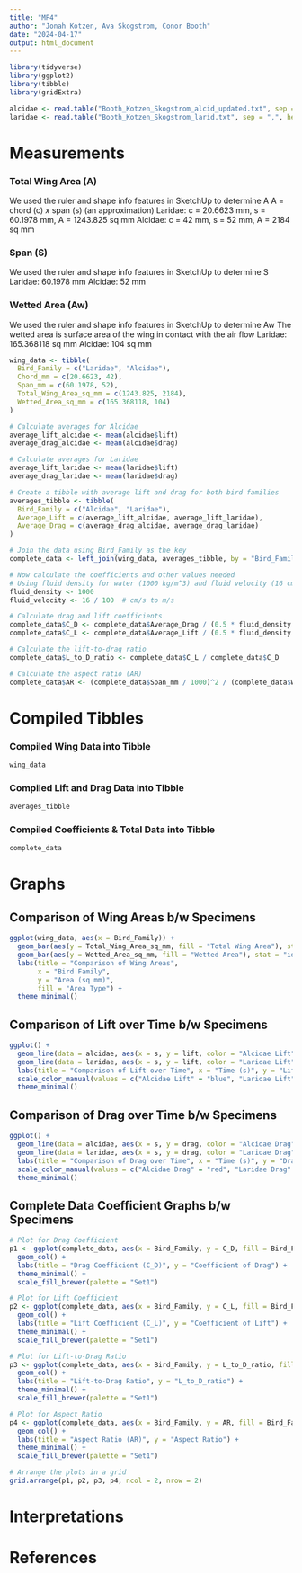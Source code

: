 ```yaml
---
title: "MP4"
author: "Jonah Kotzen, Ava Skogstrom, Conor Booth"
date: "2024-04-17"
output: html_document
---
```


```r
library(tidyverse)
library(ggplot2)
library(tibble)
library(gridExtra)
```

```r
alcidae <- read.table("Booth_Kotzen_Skogstrom_alcid_updated.txt", sep = ",", header = TRUE)
laridae <- read.table("Booth_Kotzen_Skogstrom_larid.txt", sep = ",", header = TRUE)

```

# Measurements

### Total Wing Area (A)
We used the ruler and shape info features in SketchUp to determine A
A = chord (c) *x* span (s) (an approximation)
Laridae: c = 20.6623 mm, s = 60.1978 mm, A = 1243.825 sq mm
Alcidae: c = 42 mm, s = 52 mm, A = 2184 sq mm

### Span (S)
We used the ruler and shape info features in SketchUp to determine S
Laridae: 60.1978 mm
Alcidae: 52 mm

### Wetted Area (Aw)
We used the ruler and shape info features in SketchUp to determine Aw
The wetted area is surface area of the wing in contact with the air flow
Laridae: 165.368118 sq mm
Alcidae: 104 sq mm

```r

wing_data <- tibble(
  Bird_Family = c("Laridae", "Alcidae"),
  Chord_mm = c(20.6623, 42),
  Span_mm = c(60.1978, 52),
  Total_Wing_Area_sq_mm = c(1243.825, 2184),
  Wetted_Area_sq_mm = c(165.368118, 104)
)

```

```r
# Calculate averages for Alcidae
average_lift_alcidae <- mean(alcidae$lift)
average_drag_alcidae <- mean(alcidae$drag)

# Calculate averages for Laridae
average_lift_laridae <- mean(laridae$lift)
average_drag_laridae <- mean(laridae$drag)

# Create a tibble with average lift and drag for both bird families
averages_tibble <- tibble(
  Bird_Family = c("Alcidae", "Laridae"),
  Average_Lift = c(average_lift_alcidae, average_lift_laridae),
  Average_Drag = c(average_drag_alcidae, average_drag_laridae)
)
```

```r

# Join the data using Bird_Family as the key
complete_data <- left_join(wing_data, averages_tibble, by = "Bird_Family")

# Now calculate the coefficients and other values needed
# Using fluid density for water (1000 kg/m^3) and fluid velocity (16 cm/s converted to m/s)
fluid_density <- 1000
fluid_velocity <- 16 / 100  # cm/s to m/s

# Calculate drag and lift coefficients
complete_data$C_D <- complete_data$Average_Drag / (0.5 * fluid_density * fluid_velocity^2 * (complete_data$Total_Wing_Area_sq_mm / 1e6))  # Convert mm^2 to m^2
complete_data$C_L <- complete_data$Average_Lift / (0.5 * fluid_density * fluid_velocity^2 * (complete_data$Total_Wing_Area_sq_mm / 1e6))

# Calculate the lift-to-drag ratio
complete_data$L_to_D_ratio <- complete_data$C_L / complete_data$C_D

# Calculate the aspect ratio (AR)
complete_data$AR <- (complete_data$Span_mm / 1000)^2 / (complete_data$Wetted_Area_sq_mm / 1e6)  # Convert mm to m for S and Aw


```

# Compiled Tibbles

### Compiled Wing Data into Tibble

```r
wing_data
```


### Compiled Lift and Drag Data into Tibble


```r
averages_tibble
```

### Compiled Coefficients & Total Data into Tibble

```r
complete_data

```

# Graphs

## Comparison of Wing Areas b/w Specimens

```r
ggplot(wing_data, aes(x = Bird_Family)) +
  geom_bar(aes(y = Total_Wing_Area_sq_mm, fill = "Total Wing Area"), stat = "identity", position = "dodge") +
  geom_bar(aes(y = Wetted_Area_sq_mm, fill = "Wetted Area"), stat = "identity", position = "dodge") +
  labs(title = "Comparison of Wing Areas",
       x = "Bird Family",
       y = "Area (sq mm)",
       fill = "Area Type") +
  theme_minimal()

```


## Comparison of Lift over Time b/w Specimens

```r

ggplot() +
  geom_line(data = alcidae, aes(x = s, y = lift, color = "Alcidae Lift"), size = 1) +
  geom_line(data = laridae, aes(x = s, y = lift, color = "Laridae Lift"), size = 1) +
  labs(title = "Comparison of Lift over Time", x = "Time (s)", y = "Lift Force (N)") +
  scale_color_manual(values = c("Alcidae Lift" = "blue", "Laridae Lift" = "green")) +
  theme_minimal()

```

## Comparison of Drag over Time b/w Specimens

```r

ggplot() +
  geom_line(data = alcidae, aes(x = s, y = drag, color = "Alcidae Drag"), size = 1) +
  geom_line(data = laridae, aes(x = s, y = drag, color = "Laridae Drag"), size = 1, linetype = "dashed") +
  labs(title = "Comparison of Drag over Time", x = "Time (s)", y = "Drag Force (N)") +
  scale_color_manual(values = c("Alcidae Drag" = "red", "Laridae Drag" = "purple")) +
  theme_minimal()
```

## Complete Data Coefficient Graphs b/w Specimens


```r
# Plot for Drag Coefficient
p1 <- ggplot(complete_data, aes(x = Bird_Family, y = C_D, fill = Bird_Family)) +
  geom_col() +
  labs(title = "Drag Coefficient (C_D)", y = "Coefficient of Drag") +
  theme_minimal() +
  scale_fill_brewer(palette = "Set1")

# Plot for Lift Coefficient
p2 <- ggplot(complete_data, aes(x = Bird_Family, y = C_L, fill = Bird_Family)) +
  geom_col() +
  labs(title = "Lift Coefficient (C_L)", y = "Coefficient of Lift") +
  theme_minimal() +
  scale_fill_brewer(palette = "Set1")

# Plot for Lift-to-Drag Ratio
p3 <- ggplot(complete_data, aes(x = Bird_Family, y = L_to_D_ratio, fill = Bird_Family)) +
  geom_col() +
  labs(title = "Lift-to-Drag Ratio", y = "L_to_D_ratio") +
  theme_minimal() +
  scale_fill_brewer(palette = "Set1")

# Plot for Aspect Ratio
p4 <- ggplot(complete_data, aes(x = Bird_Family, y = AR, fill = Bird_Family)) +
  geom_col() +
  labs(title = "Aspect Ratio (AR)", y = "Aspect Ratio") +
  theme_minimal() +
  scale_fill_brewer(palette = "Set1")
```


```r
# Arrange the plots in a grid
grid.arrange(p1, p2, p3, p4, ncol = 2, nrow = 2)


```

# Interpretations

# References
